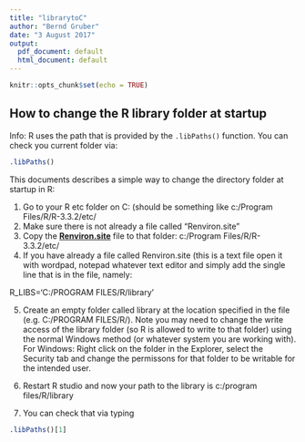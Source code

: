 ```yaml
---
title: "librarytoC"
author: "Bernd Gruber"
date: "3 August 2017"
output:
  pdf_document: default
  html_document: default
---
```


```r
knitr::opts_chunk$set(echo = TRUE)
```

## How to change the R library folder at startup

Info: R uses the path that is provided by the ```.libPaths()``` function. You can check you current folder via:

```r
.libPaths()
```



This documents describes a simple way to change the directory folder at startup in R:

1.	Go to your R etc folder on C: (should be something like c:/Program Files/R/R-3.3.2/etc/
2.	Make sure there is not already a file called “Renviron.site”
3.	Copy the [**Renviron.site**](https://github.com/green-striped-gecko/rblog) file to that folder: c:/Program Files/R/R-3.3.2/etc/
4.	If you have already a file called Renviron.site (this is a text file open it with wordpad, notepad whatever text editor and simply add the single line that is in the file, namely: 

R_LIBS='C:/PROGRAM FILES/R/library'


5.  Create an empty folder called library at the location specified in the file (e.g. C:/PROGRAM FILES/R/). Note you may need to change the write access of the library folder (so R is allowed to write to that folder) using the normal Windows method (or whatever system you are working with). For Windows: Right click on the folder in the Explorer, select the Security tab and change the permissons for that folder to be writable for the intended user.

6.	Restart R studio and now your path to the library is c:/program files/R/library 
7.	You can check that via typing

```r
.libPaths()[1]
```




